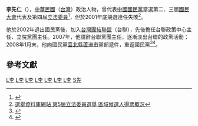 {{Infobox_officeholder
| name = 李先仁
| image name =
| width = 
| now = 中華民國（台灣）政治人士 
| period = 
| Sex = 男 
| Native place = 
| date of birth = {{Birth date and age|1963|11|6}}
| party = {{Kmt|19px}}
| place of birth = 
| educate = 
*國立臺灣大學造船工程學系畢業
*美國史丹福大學工業工程學碩士
*美國史丹福大學統計學碩士
| past = 
*第二屆國民大會代表
*第三屆國民大會代表
*中華民國體育運動總會常務監事
*中華民國民俗體育運動協會理事長
*第四屆立法委員<br><span style="color: blue;">（1999年－2002年）</span>
}}
'''李先仁'''（{{bd|1963年|11月6日|||catIdx=L李}}），[[中華民國|中華民國]]（[[台灣|台灣]]）政治人物，曾代表[[中國國民黨|中國國民黨]]當選第二、三屆[[國民大會|國民大會]]代表及第四屆[[立法委員|立法委員]]<ref>{{Cite web |url=http://www.ly.gov.tw/03_leg/0301_main/legIntro.action?lgno=00025&stage=4 |title=立法院全球資訊網 李先仁委員簡介 |access-date=2011-12-29 |archive-date=2016-03-04 |archive-url=https://web.archive.org/web/20160304115128/http://www.ly.gov.tw/03_leg/0301_main/legIntro.action?lgno=00025&stage=4 |dead-url=no }}</ref>，但於2001年底競選連任失敗<ref>[http://210.69.23.140/vote3.asp?pass1=B2001A0000000000aaa 選舉資料庫網站 第5屆立法委員選舉 區域候選人得票概況]{{dead link|date=2018年1月 |bot=InternetArchiveBot |fix-attempted=yes }}</ref>。

他於2002年退出國民黨後，加入[[台灣團結聯盟|台灣團結聯盟]]（台聯），先後擔任台聯政策中心主任、立院黨團主任。2007年，他請辭台聯黨團主任，逐漸淡出台聯的政黨活動；2008年1月末，他向國民黨[[新北市|臺北縣]][[蘆洲區|蘆洲市]]黨部遞件，重返國民黨<ref>{{Cite web |url=http://www.coolloud.org.tw/node/15971 |title=《李先仁重回國民黨 台聯-{回}-流？》，《聯合晚報》，2008/01/30 |access-date=2011-12-29 |archive-date=2020-09-20 |archive-url=https://web.archive.org/web/20200920121337/https://www.coolloud.org.tw/node/15971 |dead-url=no }}</ref><ref>{{Cite web |url=http://www.nownews.com/2008/01/31/301-2225588.htm |title=《李先仁重返國民黨　台聯：恐有第二波出走潮》，《今日新聞》，2008/01/31 |access-date=2008-07-18 |archive-date=2008-10-13 |archive-url=https://web.archive.org/web/20081013101626/http://www.nownews.com/2008/01/31/301-2225588.htm |dead-url=no }}</ref>。 

== 參考文獻 ==
{{reflist}}

[[Category:第2屆中華民國國民大會代表|L李]]
[[Category:第3屆中華民國國民大會代表|L李]]
[[Category:第四屆立法院立法委員|L李]]
[[Category:中國國民黨黨員|L李]]
[[Category:前台灣團結聯盟黨員|L李]]
[[Category:史丹佛大學校友|L李]]
[[Category:國立臺灣大學校友|L李]]
[[Category:李姓|S先]]